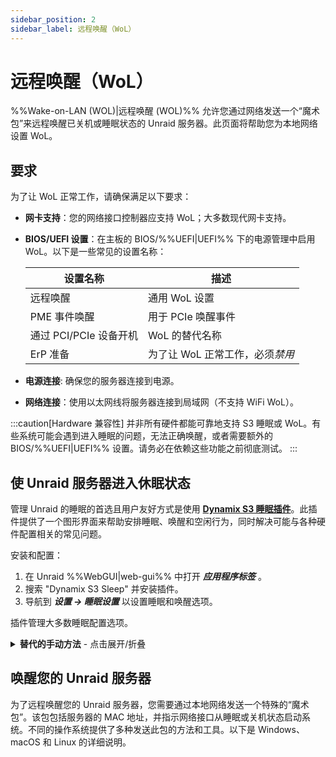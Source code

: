 ```yaml
---
sidebar_position: 2
sidebar_label: 远程唤醒（WoL）
---
```



# 远程唤醒（WoL）

%%Wake-on-LAN (WOL)|远程唤醒 (WOL)%% 允许您通过网络发送一个“魔术包”来远程唤醒已关机或睡眠状态的 Unraid 服务器。此页面将帮助您为本地网络设置 WoL。

## 要求

为了让 WoL 正常工作，请确保满足以下要求：

- **网卡支持**：您的网络接口控制器应支持 WoL；大多数现代网卡支持。

- **BIOS/UEFI 设置**：在主板的 BIOS/%%UEFI|UEFI%% 下的电源管理中启用 WoL。以下是一些常见的设置名称：

  | 设置名称             | 描述                  |
  | ---------------- | ------------------- |
  | 远程唤醒             | 通用 WoL 设置           |
  | PME 事件唤醒         | 用于 PCIe 唤醒事件        |
  | 通过 PCI/PCIe 设备开机 | WoL 的替代名称           |
  | ErP 准备           | 为了让 WoL 正常工作，必须*禁用* |

- **电源连接**: 确保您的服务器连接到电源。

- **网络连接**：使用以太网线将服务器连接到局域网（不支持 WiFi WoL）。

:::caution[Hardware 兼容性]
并非所有硬件都能可靠地支持 S3 睡眠或 WoL。有些系统可能会遇到进入睡眠的问题，无法正确唤醒，或者需要额外的 BIOS/%%UEFI|UEFI%% 设置。请务必在依赖这些功能之前彻底测试。
:::

## 使 Unraid 服务器进入休眠状态

管理 Unraid 的睡眠的首选且用户友好方式是使用 [**Dynamix S3 睡眠插件**](https://unraid.net/community/apps/c/plugins/p3?srsltid=AfmBOorpfP2Psw_bCorklf-QVCUHvADYGsdbsAH-4CldU4V2hWgoO-09#r:~:text=%3E%3E-,Dynamix%20S3%20Sleep,-Dynamix%20Repository)。此插件提供了一个图形界面来帮助安排睡眠、唤醒和空闲行为，同时解决可能与各种硬件配置相关的常见问题。

安装和配置：

1. 在 Unraid %%WebGUI|web-gui%% 中打开 ***应用程序标签*** 。
2. 搜索 "Dynamix S3 Sleep" 并安装插件。
3. 导航到 ***设置 → 睡眠设置*** 以设置睡眠和唤醒选项。

插件管理大多数睡眠配置选项。

<details>
  <summary><strong>替代的手动方法</strong> - 点击展开/折叠</summary>

  如果您想要更灵活的控制或需要高级自定义，您可以通过命令行配置睡眠和WoL设置。此方法是为高级用户推荐的。

  手动配置睡眠：

  1. 使用 %%WebGUI|web-gui%% 终端或 [%%SSH|ssh%%](../../system-administration/advanced-tools/command-line-interface.mdx#accessing-the-terminal) 连接到您的服务器。

  2. 通过运行以下命令识别主网络接口（通常为 'eth0'）：

     ```
     ifconfig
     ```

     记下 MAC 地址（标记为 `ether`）。

  3. 使用此命令在接口上启用 WoL：

     ```
     ethtool -s eth0 wol g
     ```

  4. 输入此命令使服务器进入休眠状态：

     ```
     echo -n mem > /sys/power/state
     ```

  :::注意[持久性]
  手动配置的WoL设置在默认情况下**不会在重启后保留**。要使其永久：

  1. 在您的闪存驱动器上的 `/boot/config/go` 创建一个 `go` 文件。

  2. 添加此行：

  ```
  /sbin/ethtool -s eth0 wol g
  ```

  :::
</details>

## 唤醒您的 Unraid 服务器

为了远程唤醒您的 Unraid 服务器，您需要通过本地网络发送一个特殊的“魔术包”。该包包括服务器的 MAC 地址，并指示网络接口从睡眠或关机状态启动系统。不同的操作系统提供了多种发送此包的方法和工具。以下是 Windows、macOS 和 Linux 的详细说明。

<Tabs>
  <TabItem value="Windows" label="Windows">
    <WakeOnLanWindows />
  </TabItem>

  <TabItem value="macOS" label="macOS">
    <WakeOnLanMacos />
  </TabItem>

  <TabItem value="Linux" label="Linux">
    <WakeOnLanLinux />
  </TabItem>
</Tabs>
